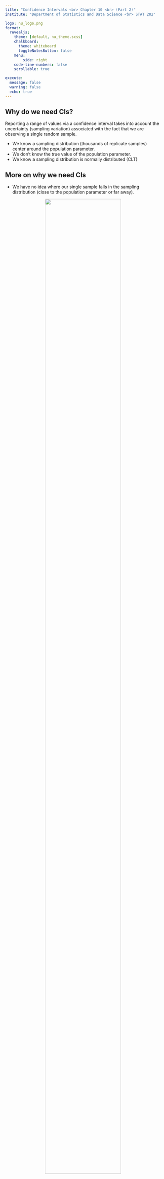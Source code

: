 ```yaml
---
title: "Confidence Intervals <br> Chapter 10 <br> (Part 2)"
institute: "Department of Statistics and Data Science <br> STAT 202"

logo: nu_logo.png
format: 
  revealjs:
    theme: [default, nu_theme.scss]
    chalkboard:
      theme: whiteboard
      toggleNotesButton: false
    menu:
        side: right
    code-line-numbers: false
    scrollable: true

execute:
  message: false
  warning: false
  echo: true
---
```


## Why do we need CIs?

Reporting a range of values via a confidence interval takes into account the uncertainty (sampling variation) associated with the fact that we are observing a single random sample.

-   We know a sampling distribution (thousands of replicate samples) center around the population parameter.
-   We don't know the true value of the population parameter.
-   We know a sampling distribution is normally distributed (CLT)

## More on why we need CIs

-   We have no idea where our single sample falls in the sampling distribution (close to the population parameter or far away).

<center>![](images/lecture_images/sample_CI.PNG){#id .class width="70%" height="90%"}</center>

## Check your understanding

-   When we use a $95\%$ critical value, approximately $95\%$ of the confidence intervals contain the true population parameter (e.g. $\mu$, $\mu_1 - \mu_2$, etc).

-   Say we generate 20,000 sample means and construct a 95% CI for each sample. We EXPECT 20000\*.95 = 19,000 of the constructed confidence intervals to contain the true population mean.

## Width of an Interval (Margin of Error)

$$\mathbf{\hbox{Margin of Error}} = \hbox{Critical  Value} * SE(\hbox{Estimator})$$

There is a trade-off between the width of an interval and the level of confidence (critical value).

-   Using a lower CI (ex: 90% vs 95%) decreases the margin of error (narrower interval), but a narrower CI increase the chance that your interval will not capture the true mean.

## Width of an Interval (Margin of Error) continued

-   A 99% CI has a higher chance of capturing the true mean than a 95% CI, but it might be too wide of an interval to be practically useful.

-   You can also decrease the margin of error by increasing sample size.

## Example Part 1

You sample 80 newborn babies and calculate a mean weight of 7.5 pounds and standard deviation of 0.7 pounds.

We want to construct a 95% confidence area for the population mean.

-   **Given values**: $\bar{x} = 7.5$, $s = 0.7$
-   **Calculate SE**: $SE = \frac{0.7}{\sqrt{80}} = 0.078$
-   **Calculate Critical Value**: `qt(p=0.025, df=79)` $= -1.99$

**Resulting CI**: $7.5 \pm 1.99*0.078 = [7.34, 7.66]$

## Example Part 2

You increase the sample size in Example 1 and sample 200 newborn babies. The sample mean weight is still 7.5 pounds and sample standard deviation is 0.7 pounds.

We want to construct a 95% confidence area for the population mean.

-   **Given values**: $\bar{x} = 7.5$, $s = 0.7$
-   **Calculate SE**: $SE = \frac{0.7}{\sqrt{200}} = 0.0495$
-   **Calculate Critical Value**: `qt(p=0.025,df=199)` $= -1.97$

**Resulting CI**: $7.5 \pm 1.97*0.0495 = [7.40, 7.60]$

## R Code to obtain CIs from data sets

| Statistic          | R Code                                                                 |
|-------------------|-----------------------------------------------------|
| Mean               | t.test(x = data\$variable, conf.level = 0.95) }                        |
| Proportion         | prop.test(x = #, n = #, conf.level = 0.95, correct=FALSE)              |
| Diff in mean       | t.test(x = data1\$variable, y = data2\$variable, conf.level = 0.95)    |
| Diff in proportion | prop.test(x = c(#, #), n = c(#, #), conf.level = 0.95, correct=FALSE ) |
| Regression         | confint(model, level = 0.95)                                           |
